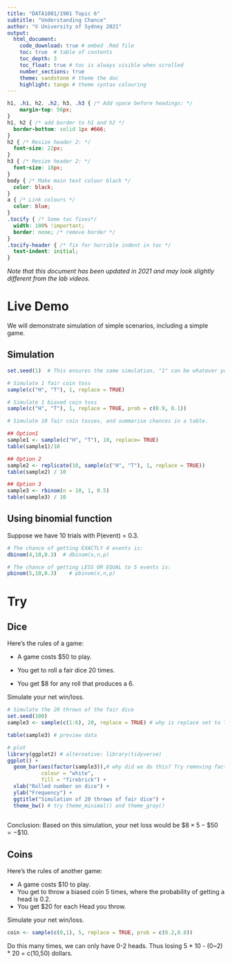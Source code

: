 ```yaml
---
title: "DATA1001/1901 Topic 6"
subtitle: "Understanding Chance"
author: "© University of Sydney 2021"
output:
  html_document:
    code_download: true # embed .Rmd file
    toc: true  # table of contents
    toc_depth: 3
    toc_float: true # toc is always visible when scrolled
    number_sections: true 
    theme: sandstone # theme the doc
    highlight: tango # theme syntax colouring
---
```




```css
h1, .h1, h2, .h2, h3, .h3 { /* Add space before headings: */
    margin-top: 56px;
}
h1, h2 { /* add border to h1 and h2 */
  border-bottom: solid 1px #666;
}
h2 { /* Resize header 2: */
  font-size: 22px;
}
h3 { /* Resize header 2: */
  font-size: 18px;
}
body { /* Make main text colour black */
  color: black;
}
a { /* Link colours */
  color: blue;
}
.tocify { /* Some toc fixes*/
  width: 100% !important;
  border: none; /* remove border */
}
.tocify-header { /* fix for horrible indent in toc */
  text-indent: initial;
}

```

*Note that this document has been updated in 2021 and may look slightly different from the lab videos.*


# Live Demo

We will demonstrate simulation of simple scenarios, including a simple game.

## Simulation

```r
set.seed(1)  # This ensures the same simulation, "1" can be whatever you choose

# Simulate 1 fair coin toss
sample(c("H", "T"), 1, replace = TRUE)

# Simulate 1 biased coin toss
sample(c("H", "T"), 1, replace = TRUE, prob = c(0.9, 0.1))

# Simulate 10 fair coin tosses, and summarise chances in a table.

## Option1
sample1 <- sample(c("H", "T"), 10, replace= TRUE)
table(sample1)/10

## Option 2
sample2 <- replicate(10, sample(c("H", "T"), 1, replace = TRUE))
table(sample2) / 10

## Option 3
sample3 <- rbinom(n = 10, 1, 0.5)
table(sample3) / 10
```

## Using binomial function

Suppose we have 10 trials with P(event) = 0.3.

```r
# The chance of getting EXACTLY 4 events is:
dbinom(4,10,0.3)  # dbinom(x,n,p)

# The chance of getting LESS OR EQUAL to 5 events is:
pbinom(5,10,0.3)    # pbinom(x,n,p)
```

# Try

## Dice

Here's the rules of a game:

- A game costs $50 to play. 

- You get to roll a fair dice 20 times.

- You get \$8 for any roll that produces a 6.

Simulate your net win/loss.

```r
# Simulate the 20 throws of the fair dice
set.seed(100)
sample3 <- sample(c(1:6), 20, replace = TRUE) # why is replace set to TRUE? Can repeat draw

table(sample3) # preview data

# plot
library(ggplot2) # alternative: library(tidyverse)
ggplot() +
  geom_bar(aes(factor(sample3)),# why did we do this? Try removing factor()
           colour = "white", 
           fill = "firebrick") +
  xlab("Rolled number on dice") +
  ylab("Frequency") +
  ggtitle("Simulation of 20 throws of fair dice") + 
  theme_bw() # try theme_minimal() and theme_gray()
  
```


Conclusion: Based on this simulation, your net loss would be $\$8 \times 5 - \$50 = - \$10$.


## Coins

Here's the rules of another game:

- A game costs $10 to play. 
- You get to throw a biased coin 5 times, where the probability of getting a head is 0.2. 
- You get $20 for each Head you throw. 

Simulate your net win/loss.

```r
coin <- sample(c(0,1), 5, replace = TRUE, prob = c(0.2,0.8))
```

Do this many times, we can only have 0-2 heads. Thus losing 5 * 10 - (0\~2) * 20 = c(10,50) dollars.
